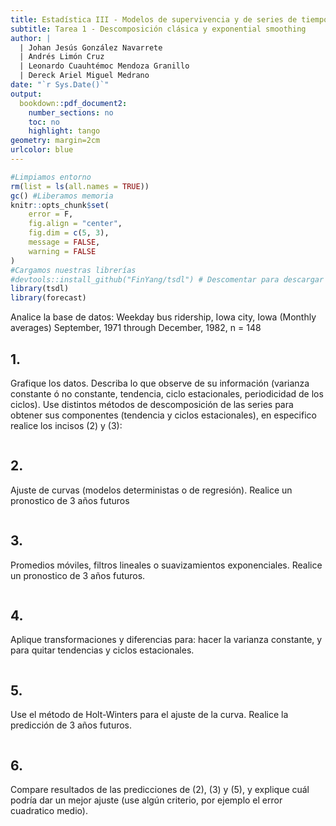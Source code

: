 ```yaml
---
title: Estadística III - Modelos de supervivencia y de series de tiempo
subtitle: Tarea 1 - Descomposición clásica y exponential smoothing
author: |
  | Johan Jesús González Navarrete
  | Andrés Limón Cruz
  | Leonardo Cuauhtémoc Mendoza Granillo
  | Dereck Ariel Miguel Medrano
date: "`r Sys.Date()`"
output: 
  bookdown::pdf_document2:
    number_sections: no
    toc: no
    highlight: tango
geometry: margin=2cm
urlcolor: blue
---
```


```r
#Limpiamos entorno
rm(list = ls(all.names = TRUE))
gc() #Liberamos memoria
knitr::opts_chunk$set(
	error = F,
	fig.align = "center",
	fig.dim = c(5, 3),
	message = FALSE,
	warning = FALSE
)
#Cargamos nuestras librerías
#devtools::install_github("FinYang/tsdl") # Descomentar para descargar los datos a usar
library(tsdl)
library(forecast)
```

Analice la base de datos: Weekday bus ridership, Iowa city, Iowa (Monthly averages) September, 1971 through December, 1982, n = 148

## 1.
Grafique los datos. Describa lo que observe de su información (varianza constante ó no constante, tendencia, ciclo estacionales, periodicidad de los ciclos).
Use distintos métodos de descomposición de las series para obtener sus componentes (tendencia y ciclos estacionales), en especifico realice los incisos (2) y (3):

```r

```


## 2.
Ajuste de curvas (modelos deterministas o de regresión).
Realice un pronostico de 3 años futuros

```r

```

## 3.
Promedios móviles, filtros lineales o suavizamientos exponenciales.
Realice un pronostico de 3 años futuros.

```r

```

## 4.
Aplique transformaciones y diferencias para: hacer la varianza constante, y para quitar tendencias y ciclos estacionales.

```r

```

## 5.
Use el método de Holt-Winters para el ajuste de la curva.
Realice la predicción de 3 años futuros.

```r

```

## 6.
Compare resultados de las predicciones de (2), (3) y (5), y explique cuál podría dar un mejor ajuste (use algún criterio, por ejemplo el error cuadratico medio).

```r

```

